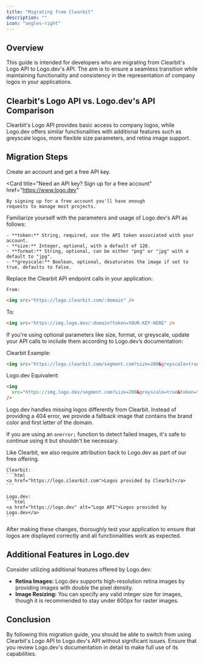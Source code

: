 ```yaml
---
title: "Migrating from Clearbit"
description: ""
icon: "angles-right"
---
```


## Overview

This guide is intended for developers who are migrating from Clearbit's Logo API to Logo.dev's API. The aim is to ensure a seamless transition while maintaining functionality and consistency in the representation of company logos in your applications.

## Clearbit's Logo API vs. Logo.dev's API Comparison

Clearbit's Logo API provides basic access to company logos, while Logo.dev offers similar functionalities with additional features such as greyscale logos, more flexible size parameters, and retina image support.

## Migration Steps

<Steps>
  <Step title="Sign up for an account to avoid rate-limits">

Create an account and get a free API key. 

  <Card
    title="Need an API key? Sign up for a free account"
    href="https://www.logo.dev"
  >
    By signing up for a free account you'll have enough
    requests to manage most projects.
  </Card>
</Step>
  <Step title="Understanding Logo.dev's API Structure">
  Familiarize yourself with the parameters and usage of Logo.dev's API as follows:

    - **token:** String, required, use the API token associated with your account.
    - **size:** Integer, optional, with a default of 128.
    - **format:** String, optional, can be either "png" or "jpg" with a default to "jpg".
    - **greyscale:** Boolean, optional, desaturates the image if set to true, defaults to false.

  </Step>
  <Step title="API Endpoint Changes">
  Replace the Clearbit API endpoint calls in your application:

    From:

```html
<img src="https://logo.clearbit.com/:domain" />
```

To:

```html
<img src="https://img.logo.dev/:domain?token=YOUR-KEY-HERE" />
```

  </Step>

  <Step title="Handling Optional Parameters">
    If you're using optional parameters like size, format, or greyscale, update your API calls to include them according to Logo.dev’s documentation:

Clearbit Example:

```html
<img src="https://logo.clearbit.com/segment.com?size=200&greyscale=true" />
```

Logo.dev Equivalent:

```html
<img
  src="https://img.logo.dev/segment.com?size=200&greyscale=true&token=YOUR-KEY-HERE"
/>
```

  </Step>
  <Step title="Error Handling for Missing Logos">
  Logo.dev handles missing logos differently from Clearbit. Instead of providing a 404 error, we provide a fallback image that contains the brand color and first letter of the domain.

If you are using an `onerror;` function to detect failed images, it's safe to continue using it but shouldn't be necessary.

  </Step>
  <Step title="Changing your attribution link">
  Like Clearbit, we also require attribution back to Logo.dev as part of our free offering.

    Clearbit:
    ```html
    <a href="https://logo.clearbit.com">Logos provided by Clearbit</a>
    ```

    Logo.dev:
    ```html
    <a href="https://logo.dev" alt="Logo API">Logos provided by Logo.dev</a>
    ```

  </Step>
  <Step title="Testing">
    After making these changes, thoroughly test your application to ensure that logos are displayed correctly and all functionalities work as expected.
  </Step>
</Steps>

## Additional Features in Logo.dev

Consider utilizing additional features offered by Logo.dev:

- **Retina Images:** Logo.dev supports high-resolution retina images by providing images with double the pixel density.
- **Image Resizing:** You can specify any valid integer size for images, though it is recommended to stay under 600px for raster images.

## Conclusion

By following this migration guide, you should be able to switch from using Clearbit's Logo API to Logo.dev's API without significant issues. Ensure that you review Logo.dev's documentation in detail to make full use of its capabilities.

